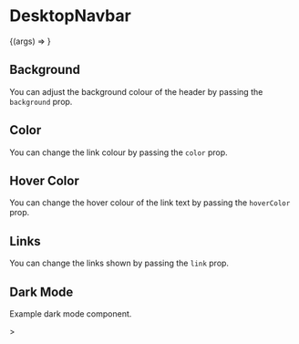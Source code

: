 

<Meta title="DesktopNavbar" component={DesktopNavbar} />

# DesktopNavbar

<Preview>
  <Story
    name="Basic"
    args={{
      background: 'white',
      color: 'black',
      hoverColor: 'blue-500',
      links: ['Home', 'Blog', 'Projects', 'Open Source'],
    }}
  >
    {(args) => <DesktopNavbar {...args} />}
  </Story>
</Preview>

<Props story="Basic" />

## Background

You can adjust the background colour of the header by passing the `background` prop.

<Preview>
  <Story name="Background">
    <div>
      <DesktopNavbar background="gray-200" />
      <DesktopNavbar
        background="blue-500"
        linkColor="white"
        hoverColor="gray-200"
      />
    </div>
  </Story>
</Preview>

## Color

You can change the link colour by passing the `color` prop.

<Preview>
  <Story name="Color">
    <div>
      <DesktopNavbar color="gray-600" />
      <DesktopNavbar color="orange-600" />
      <DesktopNavbar color="purple-500" />
    </div>
  </Story>
</Preview>

## Hover Color

You can change the hover colour of the link text by passing the `hoverColor` prop.

<Preview>
  <Story name="Hover Color">
    <div>
      <DesktopNavbar hoverColor="gray-500" />
      <DesktopNavbar hoverColor="purple-500" />
      <DesktopNavbar hoverColor="green-500" />
    </div>
  </Story>
</Preview>

## Links

You can change the links shown by passing the `link` prop.

<Preview>
  <Story name="Links">
    <div>
      <DesktopNavbar links={['Home', 'Blog', 'Project', 'Open Source']} />
      <DesktopNavbar l links={['Link1']} />
      <DesktopNavbar links={['Home', 'Products', 'Pricing', 'Contact Us']} />
    </div>
  </Story>
</Preview>

## Dark Mode

Example dark mode component.

<Preview>
  <Story name="Dark Mode">
    <DesktopNavbar background="gray-800" color={theme.dark.text} />>
  </Story>
</Preview>
